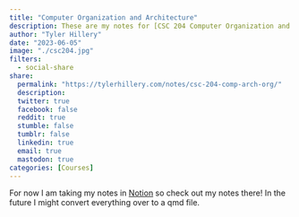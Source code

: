 ```yaml
---
title: "Computer Organization and Architecture"
description: These are my notes for [CSC 204 Computer Organization and Architecture](https://catalog.oakton.edu/course-descriptions/course-descriptions-discipline/csc/) through Oakton Community College. The course uses the book [The Essentials of Computer Organization and Architecture](https://www.amazon.com/Essentials-Computer-Organization-Architecture-Linda/dp/1284123030). 
author: "Tyler Hillery"
date: "2023-06-05"
image: "./csc204.jpg"
filters:
  - social-share
share:
  permalink: "https://tylerhillery.com/notes/csc-204-comp-arch-org/"
  description:
  twitter: true
  facebook: false
  reddit: true
  stumble: false
  tumblr: false
  linkedin: true
  email: true
  mastodon: true
categories: [Courses]
---
```


For now I am taking my notes in [Notion](https://tylerhillery.notion.site/Computer-Architecture-and-Organization-85c8c382473e4d3593e37bf46564f06a?pvs=4) so check out my notes there! In the future I might convert everything over to a qmd file. 
